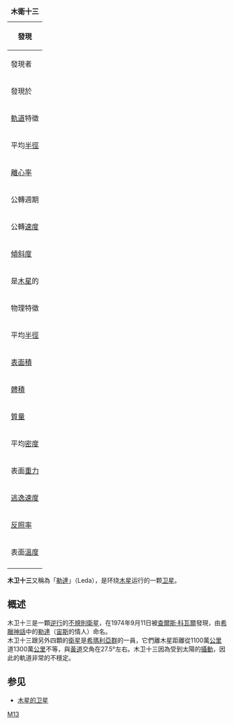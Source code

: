 {{Otheruses|卵神星|subject=环绕木星运行的一颗卫星|other=同名的[[小行星|小行星]]}}

{| style="margin-left: 1em; float: right; border: 1px solid #CCC;"
|+ '''木衛十三'''
|-
! bgcolor="#a0ffa0" colspan="2" | 發現
|-
! align="left" | 發現者
|[[查爾斯·科瓦爾|查爾斯·科瓦爾]]
|-
! align="left" | 發現於
| 1974年，9月11日
|-
! bgcolor="#a0ffa0" colspan="2" | [[軌道|軌道]]特徵
|-
! align="left" | 平均[[半徑|半徑]]
| 11,160,000km 
|-
! align="left" | [[離心率|離心率]]
| 0.16
|-
! align="left" | 公轉週期
| 240.92 [[天|d]]（0.654  [[年|a]]）
|-
! align="left" | 公轉[[速度|速度]]
| 平均：3.4 km/s
|-
! align="left" | [[軌道傾角|傾斜度]]
| 與[[黃道|黃道]]交角  27.46°<br />與木星赤道交角  29.01°
|-
! align="left" | 是[[木星|木星]]的 
| [[天然衛星|天然衛星]]之一
|-
! bgcolor="#a0ffa0" colspan="2" | 物理特徵
|-
! align="left" | 平均[[半徑|半徑]]
| 10km
|-
! align="left" | [[表面積|表面積]]
| ~1250  [[平方千米|km²]] 
|-
! align="left" | [[體積|體積]]
| ~4200 [[立方千米|km³]] 
|-
! align="left" | [[質量|質量]]
|1.1×10<sup>16</sup>  kg 
|-
! align="left" | 平均[[密度|密度]]
| 2.6 g/cm³
|-
! align="left" | 表面[[重力|重力]]
| ~0.0073 [[加速度|m/s<sup>2</sup>]] 
|-
! align="left" | [[逃逸速度|逃逸速度]]
| ~0.012 km/s
|-
! align="left" | [[反照率|反照率]]
|（可能）0.04
|-
! align="left" | 表面[[溫度|溫度]]
| 124K
|-
|}

'''木卫十三'''又稱為「[[勒達|勒達]]」（Leda），是环绕[[木星|木星]]运行的一颗[[卫星|卫星]]。

== 概述 ==
木卫十三是一顆[[逆行|逆行]]的[[不規則衛星|不規則衛星]]，在1974年9月11日被[[查爾斯·科瓦爾|查爾斯·科瓦爾]]發現，由[[希臘神話|希臘神話]]中的[[勒達|勒達]]（[[宙斯|宙斯]]的情人）命名。<br />
木卫十三跟另外四顆的[[衛星|衛星]]是[[希瑪利亞群|希瑪利亞群]]的一員，它們離木星距離從1100萬[[公里|公里]]道1300萬[[公里|公里]]不等，與[[黃道|黃道]]交角在27.5°左右。木卫十三因為受到太陽的[[攝動|攝動]]，因此的軌道非常的不穩定。

== 参见 ==
* [[木星的卫星|木星的卫星]]

{{木星卫星}}

[[Category:木星的卫星|M13]]